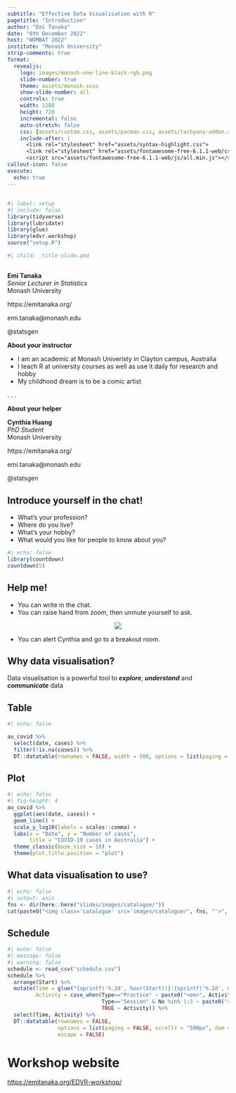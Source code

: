 ```yaml
---
subtitle: "Effective Data Visualisation with R"
pagetitle: "Introduction"
author: "Emi Tanaka"
date: "6th December 2022"
host: "WOMBAT 2022"
institute: "Monash University"
strip-comments: true
format: 
  revealjs:
    logo: images/monash-one-line-black-rgb.png
    slide-number: true
    theme: assets/monash.scss
    show-slide-number: all
    controls: true
    width: 1280
    height: 720
    incremental: false
    auto-stretch: false
    css: [assets/custom.css, assets/pacman.css, assets/tachyons-addon.css]
    include-after: |
      <link rel="stylesheet" href="assets/syntax-highlight.css">
      <link rel="stylesheet" href="assets/fontawesome-free-6.1.1-web/css/all.min.css">
      <script src="assets/fontawesome-free-6.1.1-web/js/all.min.js"></script>
callout-icon: false
execute:
  echo: true
---
```



## {#title-slide background-image="images/bg1.jpeg"}


```r
#| label: setup
#| include: false
library(tidyverse)
library(lubridate)
library(glue)
library(edvr.workshop)
source("setup.R")
```

```r
#| child: _title-slide.qmd
```



## {}

::: flex


::: {.w-35 .pa3 .monash-bg-blue .monash-white}

**Emi Tanaka**  
*Senior Lecturer in Statistics*  
Monash University


::: f3
<i class="fas fa-globe"></i> https://emitanaka.org/

<i class="fas fa-envelope"></i> emi.tanaka@monash.edu

<i class="fab fa-twitter"></i> @statsgen

:::

:::

::: {.w-60 .pl3 .nonincremental}

**About your instructor**

* I am an academic at Monash Univeristy in Clayton campus, Australia
* I teach R at university courses as well as use it daily for research and hobby <i class="fab  fa-reddit-alien"></i>
* My childhood dream is to be a comic artist <i class="fas fa-paint-brush"></i>


:::

:::


. . . 

::: flex



::: {.w-60 .pl3 .nonincremental}

**About your helper**




:::

::: {.w-35 .pa3 .monash-bg-blue .monash-white}



**Cynthia Huang**  
*PhD Student*  
Monash University


::: f3
<i class="fas fa-globe"></i> https://emitanaka.org/

<i class="fas fa-envelope"></i> emi.tanaka@monash.edu

<i class="fab fa-twitter"></i> @statsgen

:::

:::

:::




## <i class="fas fa-user-alt monash-blue"></i> Introduce yourself in the chat!


* What's your profession?  
* Where do you live?
* What's your hobby? 
* What would you like for people to know about you? 


```r
#| echo: false
library(countdown)
countdown(5)
```

## <i class="fas fa-question-circle monash-blue"></i> Help me!

* You can write in the chat.
* You can raise hand from zoom, then unmute yourself to ask.

<center>

![](images/zoom-help.png)

</center>

* You can alert Cynthia and go to a breakout room.


## Why data visualisation?

Data visualisation is a powerful tool to **_explore_**, **_understand_** and **_communicate_** data

::: {.panel-tabset}

## Table

```r
#| echo: false

au_covid %>% 
  select(date, cases) %>% 
  filter(!is.na(cases)) %>% 
  DT::datatable(rownames = FALSE, width = 500, options = list(paging = FALSE, scrollY = "300px", dom = 't'))
```


## Plot

```r
#| echo: false
#| fig-height: 4
au_covid %>% 
  ggplot(aes(date, cases)) +
  geom_line() +
  scale_y_log10(labels = scales::comma) +
  labs(x = "Date", y = "Number of cases",
       title = "COVID-19 cases in Australia") +
  theme_classic(base_size = 18) +
  theme(plot.title.position = "plot")
```


:::



## What data visualisation to use?

```r
#| echo: false
#| output: asis
fns <- dir(here::here("slides/images/catalogue/"))
cat(paste0("<img class='catalogue' src='images/catalogue/", fns, "'>", collapse = ""))
```


## Schedule


```r
#| echo: false
#| message: false
#| warning: false
schedule <- read_csv("schedule.csv")
schedule %>% 
  arrange(Start) %>% 
  mutate(Time = glue("{sprintf('%.2d', hour(Start))}:{sprintf('%.2d', minute(Start))}-{sprintf('%.2d', hour(End))}:{sprintf('%.2d', minute(End))}"),
         Activity = case_when(Type=="Practice" ~ paste0("<em>", Activity, "</em>"),
                              Type=="Session" & No %in% 1:3 ~ paste0("<strong>", Activity, "</strong>"),
                              TRUE ~ Activity)) %>% 
  select(Time, Activity) %>% 
  DT::datatable(rownames = FALSE, 
                options = list(paging = FALSE, scrollY = "500px", dom = 't'), 
                escape = FALSE)
```




# <i class="fas fa-link"></i> Workshop website {background-color="#9651A0"}

[<i class="fas fa-hand-point-right"></i> https://emitanaka.org/EDVR-workshop/](https://emitanaka.org/EDVR-workshop/){.f1}
